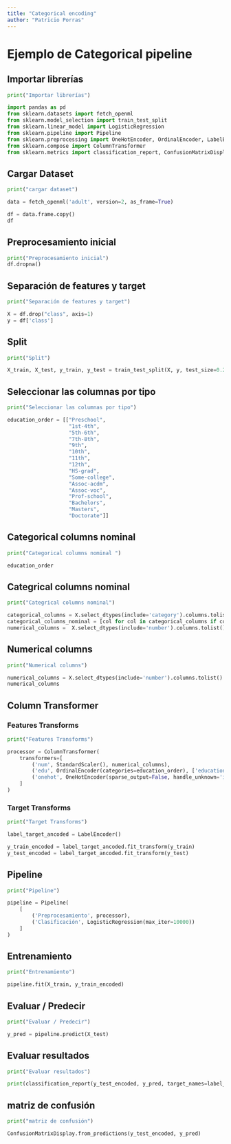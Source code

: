 ```yaml
---
title: "Categorical encoding"
author: "Patricio Porras"
---
```


# Ejemplo de Categorical pipeline

## Importar librerías

```python
print("Importar librerías")

import pandas as pd
from sklearn.datasets import fetch_openml
from sklearn.model_selection import train_test_split
from sklearn.linear_model import LogisticRegression
from sklearn.pipeline import Pipeline
from sklearn.preprocessing import OneHotEncoder, OrdinalEncoder, LabelEncoder, StandardScaler
from sklearn.compose import ColumnTransformer
from sklearn.metrics import classification_report, ConfusionMatrixDisplay
```

## Cargar Dataset

```python
print("cargar dataset")

data = fetch_openml('adult', version=2, as_frame=True)

df = data.frame.copy()
df
```


## Preprocesamiento inicial


```python
print("Preprocesamiento inicial")
df.dropna()

```

## Separación de features y target


```python
print("Separación de features y target")

X = df.drop("class", axis=1)
y = df['class']

```

## Split

```python
print("Split")

X_train, X_test, y_train, y_test = train_test_split(X, y, test_size=0.2, random_state=42, stratify=y)

```

## Seleccionar las columnas por tipo

```python
print("Seleccionar las columnas por tipo")

education_order = [["Preschool",
                    "1st-4th",
                    "5th-6th",
                    "7th-8th",
                    "9th",
                    "10th",
                    "11th",
                    "12th",
                    "HS-grad",
                    "Some-college",
                    "Assoc-acdm",
                    "Assoc-voc",
                    "Prof-school",
                    "Bachelors",
                    "Masters",
                    "Doctorate"]]
```

## Categorical columns nominal 

```python
print("Categorical columns nominal ")

education_order
```
## Categrical columns nominal

```python
print("Categrical columns nominal")

categorical_columns = X.select_dtypes(include='category').columns.tolist()
categorical_columns_nominal = [col for col in categorical_columns if col != 'education']
numerical_columns =  X.select_dtypes(include='number').columns.tolist()
```
## Numerical columns

```python
print("Numerical columns")

numerical_columns = X.select_dtypes(include='number').columns.tolist()
numerical_columns

```

## Column Transformer

### Features Transforms

```python
print("Features Transforms")

processor = ColumnTransformer(
    transformers=[
        ('num', StandardScaler(), numerical_columns),
        ('edu', OrdinalEncoder(categories=education_order), ['education']), 
        ('onehot', OneHotEncoder(sparse_output=False, handle_unknown='ignore'), categorical_columns_nominal)
    ]
)
```

### Target Transforms

```python
print("Target Transforms")

label_target_ancoded = LabelEncoder()

y_train_encoded = label_target_ancoded.fit_transform(y_train)
y_test_encoded = label_target_ancoded.fit_transform(y_test)

```

## Pipeline

```python
print("Pipeline")

pipeline = Pipeline(
    [
        ('Preprocesamiento', processor), 
        ('Clasificación', LogisticRegression(max_iter=10000))
    ]
)
```

## Entrenamiento

```python
print("Entrenamiento")

pipeline.fit(X_train, y_train_encoded)
```

## Evaluar / Predecir

```python
print("Evaluar / Predecir")

y_pred = pipeline.predict(X_test)
```

## Evaluar resultados

```python
print("Evaluar resultados")

print(classification_report(y_test_encoded, y_pred, target_names=label_target_ancoded.classes_))
```

## matriz de confusión

```python
print("matriz de confusión")

ConfusionMatrixDisplay.from_predictions(y_test_encoded, y_pred)
```
